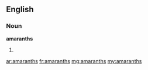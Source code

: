 ==English==

===Noun===
'''amaranths'''

# {{plural of|[[amaranth]]}}

[[ar:amaranths]]
[[fr:amaranths]]
[[mg:amaranths]]
[[my:amaranths]]